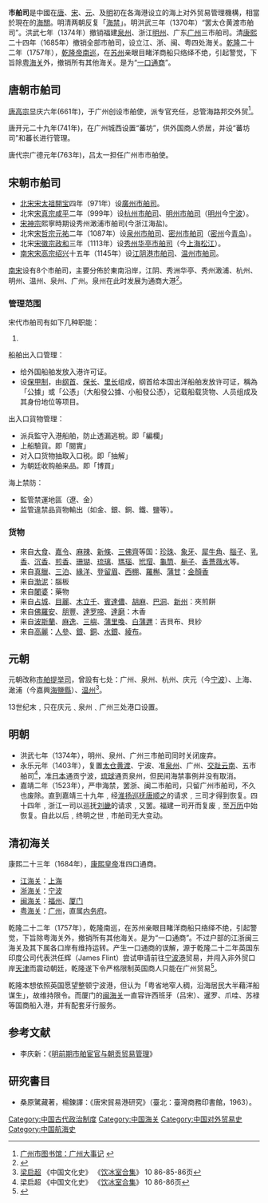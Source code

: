 '''市舶司'''是中國在[[唐朝|唐]]、[[宋朝|宋]]、[[元朝|元]]、及[[清朝|明]]初在各海港设立的海上对外贸易管理機構，相當於現在的[[海關|海關]]。明清两朝反复「[[海禁|海禁]]」。明洪武三年（1370年）“罢太仓黄渡市舶司”。洪武七年（1374年）撤销福建[[泉州市舶司|泉州]]、浙江[[明州_(开元)|明州]]、广东[[广州|广州]]三市舶司。清[[康熙|康熙]]二十四年（1685年）撤销全部市舶司，设立江、浙、闽、粤四处海关。[[乾隆|乾隆]]二十二年（1757年），[[乾隆帝南巡|乾隆帝南巡]]，在[[苏州|苏州]]亲眼目睹洋商船只络绎不绝，引起警觉，下旨除[[粤海关|粤海关]]外，撤销所有其他海关。是为“[[一口通商|一口通商]]”。

==唐朝市舶司==
[[唐高宗|唐高宗]]显庆六年(661年)，于广州创设市舶使，派专官充任，总管海路邦交外贸<ref>[http://www.gzlib.gov.cn/shequ_info/ndgz/NDGZDetail.do?id=18148 广州市图书馆：广州大事记] {{webarchive|url=https://web.archive.org/web/20140513174828/http://www.gzlib.gov.cn/shequ_info/ndgz/NDGZDetail.do?id=18148 |date=2014-05-13 }}</ref>。
<!-- 市舶使的职责主要是：向前来贸易的船舶征收关税，代表宫廷采购舶来品，管理商人向皇帝进贡的物品，对市舶贸易进行监督和管理。 -->

唐开元二十九年(741年)，在广州城西设置“蕃坊”，供外国商人侨居，并设“蕃坊司”和蕃长进行管理。<!-- 史载当时有外国侨民12万～20万人。 --><!-- 市舶司起源於[[唐玄宗|唐玄宗]][[開元|開元]]年間設立的「广州[[市舶使|市舶使]]」。 -->

唐代宗广德元年(763年)，吕太一担任广州市市舶使。

==宋朝市舶司==
* [[北宋|北宋]][[宋太祖|宋太祖]][[開宝|開宝]]四年（971年）设[[廣州市舶司|廣州市舶司]]。
* 北宋[[宋真宗|宋真宗]][[咸平|咸平]]二年（999年）设[[杭州市舶司|杭州市舶司]]、[[明州市舶司|明州市舶司]]（[[明州_(开元)|明州]]今[[宁波|宁波]]）。
* [[宋神宗|宋神宗]]熙寧時期设秀州澉浦市舶司(今浙江海盐)。
* 北宋[[宋哲宗|宋哲宗]][[元祐|元祐]]二年（1087年）设[[泉州市舶司|泉州市舶司]]、[[密州市舶司|密州市舶司]]（[[密州|密州]]今[[青岛|青岛]]）。
* 北宋[[宋徽宗|宋徽宗]][[政和_(宋徽宗)|政和]]三年（1113年）设[[秀州华亭市舶司|秀州华亭市舶司]]（今[[上海|上海]][[松江|松江]]）。
* [[南宋|南宋]][[宋高宗|宋高宗]][[绍兴|绍兴]]十五年（1145年）设[[江阴港市舶司|江阴港市舶司]]、[[温州市舶司|温州市舶司]]。

[[南宋|南宋]]设有8个市舶司，主要分佈於東南沿岸，江阴、秀洲华亭、秀州澉浦、杭州、明州、温州、泉州、广州。泉州在此时发展为通商大港<ref>{{Cite web |url=http://www.bshlmc.edu.hk/~ch/alexam/econ_hist/seaport.htm |title=唐宋時代市舶司制度 |access-date=2009-03-26 |archive-date=2010-02-13 |archive-url=https://web.archive.org/web/20100213084415/http://www.bshlmc.edu.hk/~ch/alexam/econ_hist/seaport.htm |dead-url=no }}</ref>。

===管理范围===
宋代市舶司有如下几种职能：
#
船舶出入口管理：
*给外国船舶发放入港许可证。
*设[[保甲制|保甲制]]，由[[纲首|纲首]]、[[保长|保长]]、[[里长|里长]]组成，纲首给本国出洋船舶发放许可证，稱為「公據」或「公憑」（大船發公據、小船發公憑），记载船载货物、人员组成及其身份地位等项目。
出入口貨物管理：
*派兵監守入港船舶，防止透漏逃稅。即「編欄」
*上船驗貨。即「閱實」
*对入口货物抽取入口税。即「抽解」
*为朝廷收购舶来品。即「博買」
海上禁防：
*監管禁運地區（遼、金）
*监管違禁品貨物輸出（如金、銀、銅、鐵、鹽等）。

===货物===
*來自[[大食|大食]]、[[嘉令|嘉令]]、[[麻辣|麻辣]]、[[新條|新條]]、[[三佛齊|三佛齊]]等国：[[珍珠|珍珠]]、[[象牙|象牙]]、[[犀牛角|犀牛角]]、[[腦子|腦子]]、[[乳香|乳香]]、[[沉香|沉香]]、[[煎香|煎香]]、[[珊瑚|珊瑚]]、[[琉璃|琉璃]]、[[瑪瑙|瑪瑙]]、[[玳瑁|玳瑁]]、[[龜筒|龜筒]]、[[梔子|梔子]]、[[香薔薇水|香薔薇水]]等。
*来自[[真臘|真臘]]、[[三泊|三泊]]、[[緣洋|緣洋]]、[[登留眉|登留眉]]、[[西棚|西棚]]、[[羅槲|羅槲]]、[[蒲甘|蒲甘]]：[[金顏香|金顏香]]
*来自[[渤泥|渤泥]]：腦板
*来自[[闍婆|闍婆]]：藥物
*来自[[占城|占城]]、[[目麗|目麗]]、[[木立千|木立千]]、[[賓達儂|賓達儂]]、[[胡麻|胡麻]]、[[巴洞|巴洞]]、[[新州|新州]]：夾煎餅
*来自[[佛羅安|佛羅安]]、[[朋豐|朋豐]]、[[達罗啼|達罗啼]]、[[達磨|達磨]]：木香
*来自[[波斯蘭|波斯蘭]]、[[麻逸|麻逸]]、[[三嶼|三嶼]]、[[蒲里喚|蒲里喚]]、[[白蒲邇|白蒲邇]]：吉貝布、貝紗
*来自[[高麗|高麗]]：[[人參|人參]]、[[銀|銀]]、[[銅|銅]]、[[水銀|水銀]]、[[綾布|綾布]]。

==元朝==
元朝改称[[市舶提举司|市舶提举司]]，曾設有七处：广州、泉州、杭州、庆元（今[[宁波|宁波]]）、上海、澉浦（今嘉興[[海鹽縣|海鹽縣]]）、[[温州|温州]]<ref>[[梁启超|梁启超]] 《中国文化史》 《[[饮冰室合集|饮冰室合集]]》 10 86-85-86页</ref>。

13世纪末﹐只在庆元﹑泉州﹑广州三处港口设置。

==明朝==
* 洪武七年（1374年），明州、泉州、广州三市舶司同时关闭废弃。
* 永乐元年（1403年），复置[[太仓|太仓]][[黄渡|黄渡]]、宁波、准[[泉州|泉州]]、广州、[[交趾|交趾]][[云南|云南]]、五市舶司<ref>梁启超 《中国文化史》 《[[饮冰室合集|饮冰室合集]]》 10 86-86页</ref>，准[[日本|日本]]通贡宁波，[[琉球|琉球]]通贡泉州，但民间海禁事例并没有取消。
* 嘉靖二年（1523年），严申海禁，罢浙、闽二市舶司，只留广州市舶司，不久也废除。直到嘉靖三十九年﹐经[[淮扬巡抚|淮扬巡抚]][[唐顺之|唐顺之]]的请求﹐三司才得到恢复。四十四年﹐浙江一司以巡抚[[刘畿|刘畿]]的请求﹐又罢。福建一司开而复废﹐至[[万历|万历]]中始恢复。自此以后﹐终明之世﹐市舶司无大变动。

==清初海关==
康熙二十三年（1684年），[[康熙皇帝|康熙皇帝]]准四口通商。
*[[江海关|江海关]]：[[上海|上海]]
*[[浙海关|浙海关]]：[[宁波|宁波]]
*[[闽海关|闽海关]]：[[福州|福州]]、[[厦门|厦门]]
*[[粤海关|粤海关]]：[[广州|广州]]，直属[[内务府|内务府]]。
乾隆二十二年（1757年），乾隆南巡，在苏州亲眼目睹洋商船只络绎不绝，引起警觉，下旨除粤海关外，撤销所有其他海关。是为“一口通商”。不过户部的江浙闽三海关及其下属各口岸有维持运转。产生一口通商的误解，源于乾隆二十二年英国东印度公司代表洪任辉（James Flint）尝试申请前往[[寧波港|宁波港]]贸易，并闯入非外贸口岸[[天津市|天津]]而震动朝廷，乾隆遂下令严格限制英国商人只能在广州贸易<ref>{{Cite web|url=http://news.163.com/18/0227/10/DBL7598Q000187UE.html|title=1840年前的中外交往:大清真的闭关锁国么?|accessdate=|author=大象公会|date=2018-02-27|publisher=|archive-url=https://web.archive.org/web/20180227094318/http://news.163.com/18/0227/10/DBL7598Q000187UE.html|archive-date=2018-02-27|dead-url=yes}}</ref>。

乾隆本想依照英国愿望整顿宁波港，但认为「粤省地窄人稠，沿海居民大半藉洋船谋生」，故维持限令。而厦门的[[闽海关|闽海关]]一直容许西班牙（吕宋）、暹罗、爪哇、苏禄等国商船入港，并有配套牙行服务。

== 参考文献 ==
{{Reflist}}
* 李庆新：《[https://web.archive.org/web/20131110225311/http://lunwentianxia.com/product.free.2257692.1/ 明前期市舶宦官与朝贡贸易管理]》

==研究書目==
*桑原騭藏著，楊鍊譯：《唐宋貿易港研究》（臺北：臺灣商務印書館，1963）。
{{wikisource}}
{{唐朝歷史事件}}

[[Category:中国古代政治制度|Category:中国古代政治制度]]
[[Category:中国海关|Category:中国海关]]
[[Category:中国对外贸易史|Category:中国对外贸易史]]
[[Category:中国航海史|Category:中国航海史]]